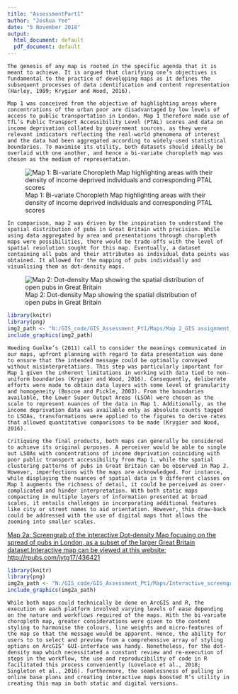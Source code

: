 ```yaml
---
title: "AssessmentPart1"
author: "Joshua Yee"
date: "5 November 2018"
output:
  html_document: default
  pdf_document: default
---
```


    The genesis of any map is rooted in the specific agenda that it is meant to achieve. It is argued that clarifying one’s objectives is fundamental to the practice of developing maps as it defines the subsequent processes of data identification and content representation (Harley, 1989; Krygier and Wood, 2016).

    Map 1 was conceived from the objective of highlighting areas where concentrations of the urban poor are disadvantaged by low levels of access to public transportation in London. Map 1 therefore made use of TfL’s Public Transport Accessibility Level (PTAL) scores and data on income deprivation collated by government sources, as they were relevant indicators reflecting the real-world phenomena of interest and the data had been aggregated according to widely-used statistical boundaries. To maximise its utility, both datasets should ideally be overlaid with one another, and hence a bi-variate choropleth map was chosen as the medium of representation. 
![Map 1: Bi-variate Choropleth Map highlighting areas with their density of income deprived individuals and corresponding PTAL scores](N:/GIS_code/GIS_Assessment_Pt1/Maps/assessment.png)

    In comparison, map 2 was driven by the inspiration to understand the spatial distribution of pubs in Great Britain with precision. While using data aggregated by area and presentations through choropleth maps were possibilities, there would be trade-offs with the level of spatial resolution sought for this map. Eventually, a dataset containing all pubs and their attributes as individual data points was obtained. It allowed for the mapping of pubs individually and visualising them as dot-density maps.

![Map 2: Dot-density Map showing the spatial distribution of open pubs in Great Britain](N:/GIS_code/GIS_Assessment_Pt1/Maps/Map 2_GIS assignment_R.png)

```r
library(knitr)
library(png)
img2_path <- "N:/GIS_code/GIS_Assessment_Pt1/Maps/Map 2_GIS assignment_R.png"
include_graphics(img2_path)
```

    Heeding Guelke’s (2011) call to consider the meanings communicated in our maps, upfront planning with regard to data presentation was done to ensure that the intended message could be optimally conveyed without misinterpretations. This step was particularly important for Map 1 given the inherent limitations in working with data tied to non-uniform boundaries (Krygier and Wood, 2016). Consequently, deliberate efforts were made to obtain data layers with some level of granularity and homogeneity (Boscoe and Pickle, 2003). From the boundaries available, the Lower Super Output Areas (LSOA) were chosen as the scale to represent nuances of the data in Map 1. Additionally, as the income deprivation data was available only as absolute counts tagged to LSOAs, transformations were applied to the figures to derive rates that allowed quantitative comparisons to be made (Krygier and Wood, 2016). 

    Critiquing the final products, both maps can generally be considered to achieve its original purposes. A perceiver would be able to single out LSOAs with concentrations of income deprivation coinciding with poor public transport accessibility from Map 1, while the spatial clustering patterns of pubs in Great Britain can be observed in Map 2. However, imperfections with the maps are acknowledged. For instance, while displaying the nuances of spatial data in 9 different classes on Map 1 augments the richness of detail, it could be perceived as over-complicated and hinder interpretation. With both static maps compacting in multiple layers of information presented at broad scales, it entails challenges in incorporating additional features like city or street names to aid orientation. However, this draw-back could be addressed with the use of digital maps that allows the zooming into smaller scales. 

[Map 2a: Screengrab of the interactive Dot-density Map focusing on the spread of pubs in London, as a subset of the larger Great Britain dataset.Interactive map can be viewed at this website: http://rpubs.com/jytg17/436421](GIS_Assessment_Pt1/Maps/Interactive_screengrab.png)

```r
library(knitr)
library(png)
img2a_path <- "N:/GIS_code/GIS_Assessment_Pt1/Maps/Interactive_screengrab.png"
include_graphics(img2a_path)
```

    While both maps could technically be done on ArcGIS and R, the execution on each platform involved varying levels of ease depending on the nature and workflows required of the maps. With the bi-variate choropleth map, greater considerations were given to the content styling to harmonise the colours, line weights and micro-features of the map so that the message would be apparent. Hence, the ability for users to to select and preview from a comprehensive array of styling options on ArcGIS’ GUI-interface was handy. Nonetheless, for the dot-density map which necessitated a constant review and re-execution of steps in the workflow, the use and reproducibility of code in R facilitated this process conveniently (Lovelace et al., 2018; Singleton et al., 2016). Furthermore, the seamlessness of pulling in online base plans and creating interactive maps boosted R’s utility in creating this map in both static and digital versions.   
